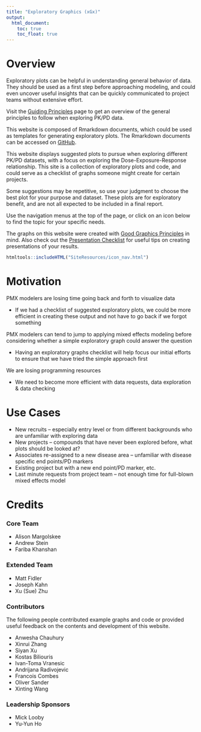```yaml
---
title: "Exploratory Graphics (xGx)"
output: 
  html_document:
    toc: true
    toc_float: true
---
```


# Overview

Exploratory plots can be helpful in understanding general behavior of data. They should be used as a first step before approaching modeling, and could even uncover useful insights that can be quickly communicated to project teams without extensive effort. 

Visit the [Guiding Principles](GuidingPrinciples.html) page to get an overview of the general principles to follow when exploring PK/PD data.

This website is composed of Rmarkdown documents, which could be used as templates for generating exploratory plots. The Rmarkdown documents can be accessed on [GitHub](https://github.com/Novartis/xgx/tree/master/Rmarkdown).

This website displays suggested plots to pursue when exploring different PK/PD datasets, with a focus on exploring the Dose-Exposure-Response relationship. This site is a collection of exploratory plots and code, and could serve as a checklist of graphs someone might create for certain projects.

Some suggestions may be repetitive, so use your judgment to choose the best plot for your purpose and dataset. These plots are for exploratory benefit, and are not all expected to be included in a final report.

Use the navigation menus at the top of the page, or click on an icon below to find the topic for your specific needs.

The graphs on this website were created with [Good Graphics Principles](https://github.com/GraphicsPrinciples/CheatSheet/blob/master/NVSCheatSheet.pdf) in mind. Also check out the [Presentation Checklist](https://opensource.nibr.com/xgx/Resources/Presentation_Checklist_v2.03.pdf) for useful tips on creating presentations of your results.

```r
htmltools::includeHTML("SiteResources/icon_nav.html")
```


#
# Motivation

PMX modelers are losing time going back and forth to visualize data

* If we had a checklist of suggested exploratory plots, we could be more efficient in creating these output and not have to go back if we forgot something

PMX modelers can tend to jump to applying mixed effects modeling before considering whether a simple exploratory graph could answer the question

* Having an exploratory graphs checklist will help focus our initial efforts to ensure that we have tried the simple approach first

We are losing programming resources

* We need to become more efficient with data requests, data exploration & data checking

# Use Cases

* New recruits – especially entry level or from different backgrounds who are unfamiliar with exploring data
* New projects – compounds that have never been explored before, what plots should be looked at?
* Associates re-assigned to a new disease area – unfamiliar with disease specific end points/PD markers
* Existing project but with a new end point/PD marker, etc. 
* Last minute requests from project team – not enough time for full-blown mixed effects model

# Credits

### Core Team

* Alison Margolskee
* Andrew Stein
* Fariba Khanshan

### Extended Team
* Matt Fidler
* Joseph Kahn
* Xu (Sue) Zhu

### Contributors

The following people contributed example graphs and code or provided useful feedback on the contents and development of this website.

* Anwesha Chauhury
* Xinrui Zhang
* Siyan Xu
* Kostas Biliouris
* Ivan-Toma Vranesic
* Andrijana Radivojevic
* Francois Combes
* Oliver Sander
* Xinting Wang

### Leadership Sponsors

* Mick Looby
* Yu-Yun Ho
